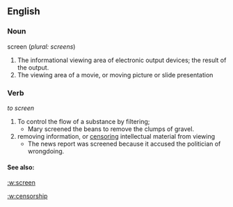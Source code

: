 == English ==

=== Noun ===
screen (''plural: screens'')

# The informational viewing area of electronic output devices; the result of the output.  
# The viewing area of a movie, or moving picture or slide presentation

=== Verb ===
''to screen''

# To control the flow of a substance by filtering; 
#*Mary screened the beans to remove the clumps of gravel.
# removing information, or [[:w:censorship|censoring]] intellectual material from viewing
#*The news report was screened because it accused the politician of wrongdoing.

==== See also: ====

[[:w:screen]]

[[:w:censorship]]